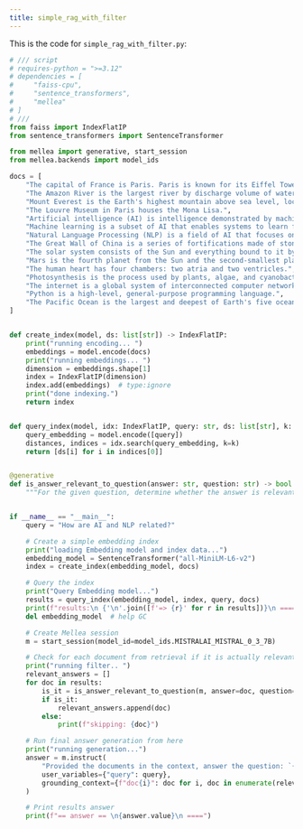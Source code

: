 ```yaml
---
title: simple_rag_with_filter
---
```


This is the code for `simple_rag_with_filter.py`:
<CodeGroup>

```python Python
# /// script
# requires-python = ">=3.12"
# dependencies = [
#     "faiss-cpu",
#     "sentence_transformers",
#     "mellea"
# ]
# ///
from faiss import IndexFlatIP
from sentence_transformers import SentenceTransformer

from mellea import generative, start_session
from mellea.backends import model_ids

docs = [
    "The capital of France is Paris. Paris is known for its Eiffel Tower.",
    "The Amazon River is the largest river by discharge volume of water in the world.",
    "Mount Everest is the Earth's highest mountain above sea level, located in the Himalayas.",
    "The Louvre Museum in Paris houses the Mona Lisa.",
    "Artificial intelligence (AI) is intelligence demonstrated by machines.",
    "Machine learning is a subset of AI that enables systems to learn from data.",
    "Natural Language Processing (NLP) is a field of AI that focuses on enabling computers to understand, process, and generate human language.",
    "The Great Wall of China is a series of fortifications made of stone, brick, tamped earth, wood, and other materials, generally built along an east-to-west line across the historical northern borders of China.",
    "The solar system consists of the Sun and everything bound to it by gravity, including the eight planets, dwarf planets, and countless small Solar System bodies.",
    "Mars is the fourth planet from the Sun and the second-smallest planet in the Solar System, after Mercury.",
    "The human heart has four chambers: two atria and two ventricles.",
    "Photosynthesis is the process used by plants, algae, and cyanobacteria to convert light energy into chemical energy.",
    "The internet is a global system of interconnected computer networks that uses the Internet protocol suite (TCP/IP) to communicate between networks and devices.",
    "Python is a high-level, general-purpose programming language.",
    "The Pacific Ocean is the largest and deepest of Earth's five oceanic divisions.",
]


def create_index(model, ds: list[str]) -> IndexFlatIP:
    print("running encoding... ")
    embeddings = model.encode(docs)
    print("running embeddings... ")
    dimension = embeddings.shape[1]
    index = IndexFlatIP(dimension)
    index.add(embeddings)  # type:ignore
    print("done indexing.")
    return index


def query_index(model, idx: IndexFlatIP, query: str, ds: list[str], k: int = 5) -> list:
    query_embedding = model.encode([query])
    distances, indices = idx.search(query_embedding, k=k)
    return [ds[i] for i in indices[0]]


@generative
def is_answer_relevant_to_question(answer: str, question: str) -> bool:
    """For the given question, determine whether the answer is relevant or not."""


if __name__ == "__main__":
    query = "How are AI and NLP related?"

    # Create a simple embedding index
    print("loading Embedding model and index data...")
    embedding_model = SentenceTransformer("all-MiniLM-L6-v2")
    index = create_index(embedding_model, docs)

    # Query the index
    print("Query Embedding model...")
    results = query_index(embedding_model, index, query, docs)
    print(f"results:\n {'\n'.join([f'=> {r}' for r in results])}\n ====")
    del embedding_model  # help GC

    # Create Mellea session
    m = start_session(model_id=model_ids.MISTRALAI_MISTRAL_0_3_7B)

    # Check for each document from retrieval if it is actually relevant
    print("running filter.. ")
    relevant_answers = []
    for doc in results:
        is_it = is_answer_relevant_to_question(m, answer=doc, question=query)
        if is_it:
            relevant_answers.append(doc)
        else:
            print(f"skipping: {doc}")

    # Run final answer generation from here
    print("running generation...")
    answer = m.instruct(
        "Provided the documents in the context, answer the question: `{{query}}`",
        user_variables={"query": query},
        grounding_context={f"doc{i}": doc for i, doc in enumerate(relevant_answers)},
    )

    # Print results answer
    print(f"== answer == \n{answer.value}\n ====")

```
</CodeGroup>
